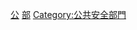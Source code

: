 {{catmore|越南公安部}}
[[Category:越南社会主义共和国政府|公]]
[[Category:越南公安|部]]
[[Category:公共安全部門|Category:公共安全部門]]
